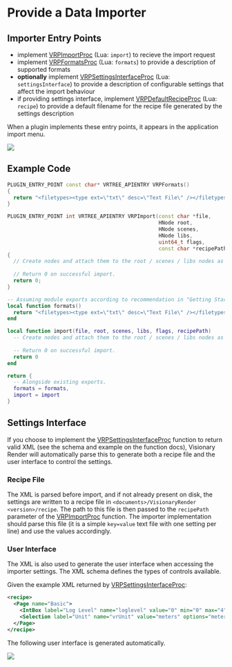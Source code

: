 
# Provide a Data Importer

## Importer Entry Points

- implement [VRPImportProc](../../reference/c-api/modules/plugins/interface.mdx#typedef-vrpimportproc) (Lua: `import`) to recieve the import request
- implement [VRPFormatsProc](../../reference/c-api/modules/plugins/interface.mdx#typedef-vrpformatsproc) (Lua: `formats`) to provide a description of supported formats
- **optionally** implement [VRPSettingsInterfaceProc](../../reference/c-api/modules/plugins/interface.mdx#typedef-vrpsettingsinterfaceproc) (Lua: `settingsInterface`) to provide a description of configurable settings that affect the import behaviour
- if providing settings interface, implement [VRPDefaultRecipeProc](../../reference/c-api/modules/plugins/interface.mdx#typedef-vrpdefaultrecipeproc) (Lua: `recipe`) to provide a default filename for the recipe file generated by the settings description

When a plugin implements these entry points, it appears in the application import menu.

![](/img/programming-guide/plugin-import-menu.png)

## Example Code

<Tabs>
<TabItem value="cpp" label="C++">

```cpp
PLUGIN_ENTRY_POINT const char* VRTREE_APIENTRY VRPFormats()
{
  return "<filetypes><type ext=\"txt\" desc=\"Text File\" /></filetypes>";
}

PLUGIN_ENTRY_POINT int VRTREE_APIENTRY VRPImport(const char *file, 
                                                 HNode root, 
                                                 HNode scenes, 
                                                 HNode libs, 
                                                 uint64_t flags, 
                                                 const char *recipePath)
{
  // Create nodes and attach them to the root / scenes / libs nodes as appropriate.
  
  // Return 0 on successful import.
  return 0;
}
```

</TabItem>
<TabItem value="lua" label="Lua">

```lua
-- Assuming module exports according to recommendation in "Getting Started".
local function formats()
  return "<filetypes><type ext=\"txt\" desc=\"Text File\" /></filetypes>"
end

local function import(file, root, scenes, libs, flags, recipePath)
  -- Create nodes and attach them to the root / scenes / libs nodes as appropriate.
  
  -- Return 0 on successful import.
  return 0
end

return {
  -- Alongside existing exports.
  formats = formats,
  import = import
}
```

</TabItem>
</Tabs>

## Settings Interface

If you choose to implement the [VRPSettingsInterfaceProc](../../reference/c-api/modules/plugins/interface.mdx#typedef-vrpsettingsinterfaceproc) function to return valid XML (see the schema and example on the function docs), Visionary Render will automatically parse this to generate both a recipe file and the user interface to control the settings.

### Recipe File

The XML is parsed before import, and if not already present on disk, the settings are written to a recipe file in `<documents>/VisionaryRender <version>/recipe`. The path to this file is then passed to the `recipePath` parameter of the [VRPImportProc](../../reference/c-api/modules/plugins/interface.mdx#typedef-vrpimportproc) function. The importer implementation should parse this file (it is a simple `key=value` text file with one setting per line) and use the values accordingly.

### User Interface

The XML is also used to generate the user interface when accessing the importer settings. The XML schema defines the types of controls available.

Given the example XML returned by [VRPSettingsInterfaceProc](../../reference/c-api/modules/plugins/interface.mdx#typedef-vrpsettingsinterfaceproc):

```xml
<recipe>
  <Page name="Basic">
    <IntBox label="Log Level" name="loglevel" value="0" min="0" max="4" desc="Set log level"/> 
    <Selection label="Unit" name="vrUnit" value="meters" options="meters,milimeters,centimeters" desc="Unit of values in the file"/> 
  </Page>
</recipe>
```

The following user interface is generated automatically.

![](/img/programming-guide/plugin-import-settings.png)
